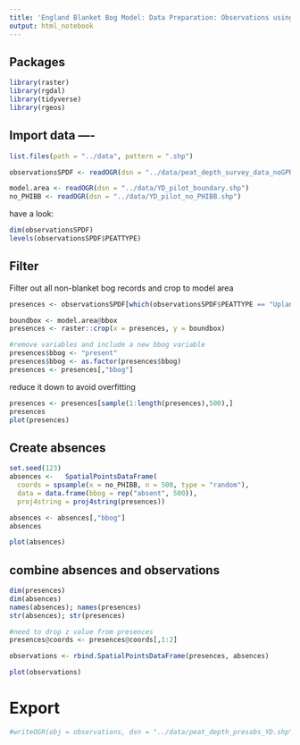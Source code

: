 ```yaml
---
title: 'England Blanket Bog Model: Data Preparation: Observations using peat depth data'
output: html_notebook
---
```



## Packages 
```r
library(raster)
library(rgdal)
library(tidyverse)
library(rgeos)
```


## Import data ----
```r
list.files(path = "../data", pattern = ".shp")

observationsSPDF <- readOGR(dsn = "../data/peat_depth_survey_data_noGPR.shp", verbose = TRUE)

model.area <- readOGR(dsn = "../data/YD_pilot_boundary.shp")
no_PHIBB <- readOGR(dsn = "../data/YD_pilot_no_PHIBB.shp")
```

have a look: 
```r
dim(observationsSPDF)
levels(observationsSPDF$PEATTYPE)

```



## Filter

Filter out all non-blanket bog records and crop to model area

```r
presences <- observationsSPDF[which(observationsSPDF$PEATTYPE == "Upland blanket bog peat"),]

boundbox <- model.area@bbox
presences <- raster::crop(x = presences, y = boundbox)

#remove variables and include a new bbog variable
presences$bbog <- "present"
presences$bbog <- as.factor(presences$bbog)
presences <- presences[,"bbog"]
```

reduce it down to avoid overfitting

```r
presences <- presences[sample(1:length(presences),500),]
presences
plot(presences)
```



## Create absences

```r
set.seed(123)
absences <-   SpatialPointsDataFrame(
  coords = spsample(x = no_PHIBB, n = 500, type = "random"), 
  data = data.frame(bbog = rep("absent", 500)), 
  proj4string = proj4string(presences))

absences <- absences[,"bbog"]
absences

plot(absences)
```

## combine absences and observations
```r
dim(presences)
dim(absences)
names(absences); names(presences)
str(absences); str(presences)

#need to drop z value from presences
presences@coords <- presences@coords[,1:2]

observations <- rbind.SpatialPointsDataFrame(presences, absences)

plot(observations)

```


# Export

```r
#writeOGR(obj = observations, dsn = "../data/peat_depth_presabs_YD.shp", driver = "ESRI Shapefile", verbose = FALSE, layer = "observations")
```

